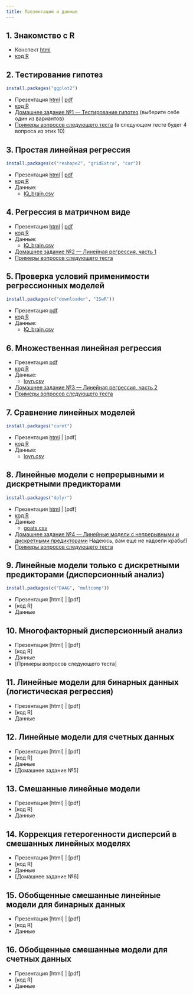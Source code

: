 ```yaml
---
title: Презентации и данные
---
```


## 1. Знакомство с R 

- Конспект [html](01_intro_to_r.html)
- [код R](01_code_intro_to_r.R)

## 2. Тестирование гипотез

```r
install.packages("ggplot2")
```
- Презентация [html](02_hypothesis_testing.html) |  [pdf](02_hypothesis_testing.pdf)
- [код R](02_code_hypothesis_testing.R)
- [Домашнее задание №1 --- Тестирование гипотез](hw/hw1_t-test-cholest.zip) (выберите себе один из вариантов)
- [Примеры вопросов следующего теста](test_handouts/02-ttest-handout-test1.pdf) (в следующем тесте будет 4 вопроса из этих 10)

## 3. Простая линейная регрессия 

```r
install.packages(c("reshape2", "gridExtra", "car"))
```

- Презентация [html](03_LM.html) | [pdf](03_LM.pdf)
- [код R](03_code_LM.R)
- Данные:
    - [IQ_brain.csv](data/IQ_brain.csv)

## 4. Регрессия в матричном виде

- Презентация [html](04_Introduction_to_matrix_algebra.html) | [pdf](04_Introduction_to_matrix_algebra.pdf)
- [код R](04_code_Introduction_to_matrix_algebra.R)
- Данные:
    - [IQ_brain.csv](data/IQ_brain.csv)
- [Домашнее задание №2 --- Линейная регрессия, часть 1](hw/hw2_lin-regr-crabs.zip)
- [Примеры вопросов следующего теста](test_handouts/03-regr-handout-test1.pdf)


## 5. Проверка условий применимости регрессионных моделей 

```r
install.packages(c("downloader", "ISwR"))
```

- Презентация [pdf](05_model_validation.pdf)
- [код R](05_code_model_validation.R)
- Данные:
    - [IQ_brain.csv](data/IQ_brain.csv)

## 6. Множественная линейная регрессия 

- Презентация [pdf](06_multiple_LM.pdf)
- [код R](06_code_multiple_LM.R)
- Данные:
    - [loyn.csv](data/loyn.csv)

- [Домашнее задание №3 --- Линейная регрессия, часть 2](hw/hw3_lin-regr-crabs-assump.zip) 
- [Примеры вопросов следующего теста](test_handouts/04-multregr-handout-test1.pdf)

## 7. Сравнение линейных моделей 
```r
install.packages("caret")
```

- Презентация [html](07_model_selection.html) | [pdf]
- [код R](07_code_model_selection.R)
- Данные:
    - [loyn.csv](data/loyn.csv)
    

## 8. Линейные модели с непрерывными и дискретными предикторами 

```r
install.packages("dplyr")
```

- Презентация [html](08_LM_with_continuous_and_discrete_predictors.html) | [pdf]
- [код R](08_code_LM_with_continuous_and_discrete_predictors.R)
- Данные
    - [goats.csv](data/goats.csv)

- [Домашнее задание №4 --- Линейные модели с непрерывными и дискретными предикторами](hw/hw4_ancova-crabs.zip) Надеюсь, вам еще не надоели крабы!)
- [Примеры вопросов следующего теста](test_handouts/05-mregr-handout-test1.pdf)

## 9. Линейные модели только с дискретными предикторами (дисперсионный анализ) 

```r
install.packages(c("DAAG", "multcomp"))
```

- Презентация [html] | [pdf]
- [код R]
- Данные

## 10. Многофакторный дисперсионный анализ 

- Презентация [html] | [pdf]
- [код R]
- Данные
- [Примеры вопросов следующего теста]

## 11. Линейные модели для бинарных данных (логистическая регрессия) 

- Презентация [html] | [pdf]
- [код R]
- Данные

## 12. Линейные модели для счетных данных 

- Презентация [html] | [pdf]
- [код R]
- Данные
- [Домашнее задание №5]

## 13. Смешанные линейные модели 

- Презентация [html] | [pdf]
- [код R]
- Данные

## 14. Коррекция гетерогенности дисперсий в смешанных линейных моделях 

- Презентация [html] | [pdf]
- [код R]
- Данные
- [Домашнее задание №6]

## 15. Обобщенные смешанные линейные модели для бинарных данных 

- Презентация [html] | [pdf]
- [код R]
- Данные

## 16. Обобщенные смешанные модели для счетных данных 

- Презентация [html] | [pdf]
- [код R]
- Данные

